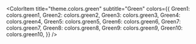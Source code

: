 
<Meta title="Colors" />

<ColorPalette>
  <ColorItem
    title="Primary"
    subtitle="Magenta 5"
    colors={{Magenta: colors.magenta5}}
  />
  <ColorItem
    title="Secondary"
    subtitle="Green3"
    colors={{LightGreen: colors.green3}}
  />
  <ColorItem
    title="theme.colors.magenta"
    subtitle="Magenta"
    colors={{
      Magenta1: colors.magenta1,
      Magenta2: colors.magenta2,
      Magenta3: colors.magenta3,
      Magenta4: colors.magenta4,
      Magenta5: colors.magenta5,
      Magenta6: colors.magenta6,
      Magenta7: colors.magenta7,
      Magenta8: colors.magenta8,
      Magenta9: colors.magenta9,
      Magenta10: colors.magenta10,
    }}
  />

  <ColorItem
    title="theme.colors.green"
    subtitle="Green"
    colors={{
      Green1: colors.green1,
      Green2: colors.green2,
      Green3: colors.green3,
      Green4: colors.green4,
      Green5: colors.green5,
      Green6: colors.green6,
      Green7: colors.green7,
      Green8: colors.green8,
      Green9: colors.green9,
      Green10: colors.green10,
    }}
  />
</ColorPalette>
